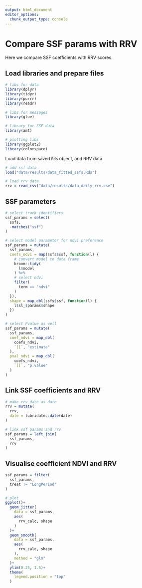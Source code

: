 ```yaml
---
output: html_document
editor_options: 
  chunk_output_type: console
---
```


# Compare SSF params with RRV

Here we compare SSF coefficients with RRV scores.

## Load libraries and prepare files

```r
# libs for data
library(dplyr)
library(tidyr)
library(purrr)
library(readr)

# libs for messages
library(glue)

# library for SSF data
library(amt)

# plotting libs
library(ggplot2)
library(colorspace)
```

Load data from saved `Rds` object, and RRV data.

```r
# add ssf data
load("data/results/data_fitted_ssfs.Rds")

# load rrv data
rrv = read_csv("data/results/data_daily_rrv.csv")
```

## SSF parameters

```r
# select track identifiers
ssf_params = select(
  ssfs,
  -matches("ssf")
)

# select model parameter for ndvi preference
ssf_params = mutate(
  ssf_params,
  coefs_ndvi = map(ssfs$ssf, function(l) {
    # convert model to data frame
    broom::tidy(
      l$model
    ) %>% 
    # select ndvi
    filter(
      term == "ndvi"
    )
  }),
  shape = map_dbl(ssfs$ssf, function(l) {
    l$sl_$params$shape
  })
)

# select Pvalue as well
ssf_params = mutate(
  ssf_params,
  coef_ndvi = map_dbl(
    coefs_ndvi,
    `[[`, "estimate"
  ),
  pval_ndvi = map_dbl(
    coefs_ndvi,
    `[[`, "p.value"
  )
)
```

## Link SSF coefficients and RRV

```r
# make rrv date as date
rrv = mutate(
  rrv,
  date = lubridate::date(date)
)

# link ssf params and rrv
ssf_params = left_join(
  ssf_params,
  rrv
)
```

## Visualise coefficient NDVI and RRV

```r
ssf_params = filter(
  ssf_params,
  treat != "LongPeriod"
)

# plot
ggplot()+
  geom_jitter(
    data = ssf_params,
    aes(
      rrv_calc, shape
    )
  )+
  geom_smooth(
    data = ssf_params,
    aes(
      rrv_calc, shape
    ),
    method = "glm"
  )+
  ylim(0.25, 1.5)+
  theme(
    legend.position = "top"
  )
```

